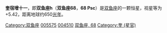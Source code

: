 {{unreferenced|time=2019-02-14T04:10:56+00:00}}
{{Starbox begin
| name = h Psc
}}
{{Starbox observe
| epoch = [[J2000.0|J2000.0]]
| constell = [[双鱼座|双鱼座]]
| 星官 = [[奎宿|奎宿]] 奎
| ra = {{RA| 0| 57| 50.15}}
| dec = {{DEC| +28| 59| 31.98}}
| appmag_v =  5.419
}}
{{Starbox character
| class =  G6III
| b-v =  +1.076
| u-b =  
| variable = 
}}
{{Starbox astrometry
| radial_v =  -0.5
| prop_mo_ra = 5.24
| prop_mo_dec = -7.43
| parallax = 5.03
| p_error = 0.31
| absmag_v = -1.07
}}
{{Starbox catalog
| names = [[SAO星表|SAO]] 74395 ，[[HD星表|HD]] 5575 ，[[HR星表|HR]] 274，[[依巴谷星表|HIP]] 4510 
}}
{{Starbox reference |Simbad= 68+Psc}}
{{Starbox end}}

'''奎宿增十一'''，即'''双鱼座h'''（'''双鱼座68'''，'''68 Psc'''）是[[双鱼座|双鱼座]]的一颗恒星，视星等为+5.42，距离地球约650[[光年|光年]]。

{{stars of Pisces}}

[[Category:双鱼座|Category:双鱼座]]
[[Category:HD和HDE天體|005575]]
[[Category:HIP天體|004510]]
[[Category:佛氏天體|双鱼座, 68]]
[[Category:奎_(星官)|Category:奎 (星官)]]